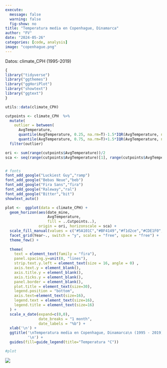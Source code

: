 ```yaml
---
execute:
  message: false
  warning: false
  fig-show: no
title: "Temperatura media en Copenhague, Dinamarca"
author: "FV"
date: "2024-05-26"
categories: [code, analysis]
image: "copenhague.png"
---
```


Datos: climate_CPH (1995-2019)

```r
{
library("tidyverse")
library("ggthemes")
library("ggHoriPlot")
library("showtext")
library("ggtext")
}

utils::data(climate_CPH)

cutpoints <- climate_CPH  %>% 
  mutate(
    outlier = between(
      AvgTemperature, 
      quantile(AvgTemperature, 0.25, na.rm=T)-1.5*IQR(AvgTemperature, na.rm=T),
      quantile(AvgTemperature, 0.75, na.rm=T)+1.5*IQR(AvgTemperature, na.rm=T))) %>% 
  filter(outlier)

ori <- sum(range(cutpoints$AvgTemperature))/2
sca <- seq(range(cutpoints$AvgTemperature)[1], range(cutpoints$AvgTemperature)[2], length.out = 7)[-4]


# fonts
font_add_google("Luckiest Guy","ramp")
font_add_google("Bebas Neue","beb")
font_add_google("Fira Sans","fira")
font_add_google("Raleway","ral")
font_add_google("Bitter","bit")
showtext_auto()

plot <-  ggplot(data = climate_CPH) +
  geom_horizon(aes(date_mine, 
                   AvgTemperature,
                   fill = ..Cutpoints..), 
               origin = ori, horizonscale = sca) +
  scale_fill_manual(values = c("#5A101C","#BF4149","#f1d2ce","#CDE1F0","#4C8BBF","#102F63") ) +
  facet_grid(Year~., switch = "y", scales = "free", space = "free") +
  theme_few() +
  
  theme(
    text = element_text(family = "fira"),
    panel.spacing.y=unit(0, "lines"),
    strip.text.y.left = element_text(size = 16, angle = 0) ,
    axis.text.y = element_blank(),
    axis.title.y = element_blank(),
    axis.ticks.y = element_blank(),
    panel.border = element_blank(),
    plot.title = element_text(size=30),
    legend.position = "bottom",
    axis.text=element_text(size=16),
    legend.text = element_text(size=16),
    legend.title = element_text(size=16)
  ) +
  scale_x_date(expand=c(0,0), 
               date_breaks = "1 month", 
               date_labels = "%b") +
  xlab('\n') +
  ggtitle('\nTemperatura media en Copenhague, Dinamarca\n (1995 - 2019)', 
          '\n') +
  guides(fill=guide_legend(title="Temperatura °C"))

#plot
```

![](copenhague.png)

